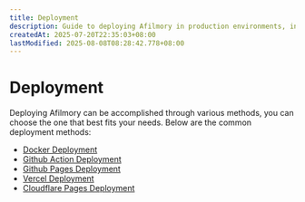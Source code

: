```yaml
---
title: Deployment
description: Guide to deploying Afilmory in production environments, including Docker and configuration options.
createdAt: 2025-07-20T22:35:03+08:00
lastModified: 2025-08-08T08:28:42.778+08:00
---
```


# Deployment

Deploying Afilmory can be accomplished through various methods, you can choose the one that best fits your needs. Below are the common deployment methods:

- [Docker Deployment](/deployment/docker)
- [Github Action Deployment](/deployment/github-action)
- [Github Pages Deployment](/deployment/github-pages)
- [Vercel Deployment](/deployment/vercel)
- [Cloudflare Pages Deployment](/deployment/cloudflare-pages)